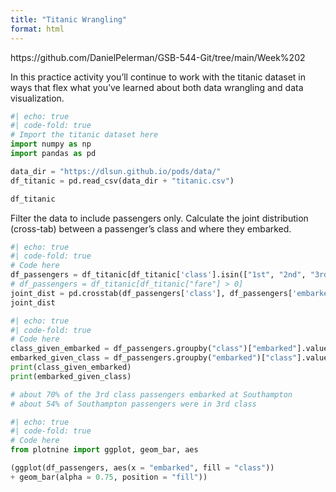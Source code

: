 ```yaml
---
title: "Titanic Wrangling"
format: html
---
```

https://github.com/DanielPelerman/GSB-544-Git/tree/main/Week%202

In this practice activity you'll continue to work with the titanic dataset in ways that flex what you've learned about both data wrangling and data visualization.
```python
#| echo: true
#| code-fold: true
# Import the titanic dataset here
import numpy as np
import pandas as pd

data_dir = "https://dlsun.github.io/pods/data/"
df_titanic = pd.read_csv(data_dir + "titanic.csv")

df_titanic
```
Filter the data to include passengers only. Calculate the joint distribution (cross-tab) between a passenger's class and where they embarked.

```python
#| echo: true
#| code-fold: true
# Code here
df_passengers = df_titanic[df_titanic['class'].isin(["1st", "2nd", "3rd"])]
# df_passengers = df_titanic[df_titanic["fare"] > 0]
joint_dist = pd.crosstab(df_passengers['class'], df_passengers['embarked'])
joint_dist
```


```python
#| echo: true
#| code-fold: true
# Code here
class_given_embarked = df_passengers.groupby("class")["embarked"].value_counts(normalize = True)
embarked_given_class = df_passengers.groupby("embarked")["class"].value_counts(normalize = True)
print(class_given_embarked)
print(embarked_given_class)

# about 70% of the 3rd class passengers embarked at Southampton
# about 54% of Southampton passengers were in 3rd class
```


```python
#| echo: true
#| code-fold: true
# Code here
from plotnine import ggplot, geom_bar, aes

(ggplot(df_passengers, aes(x = "embarked", fill = "class"))
+ geom_bar(alpha = 0.75, position = "fill"))
```